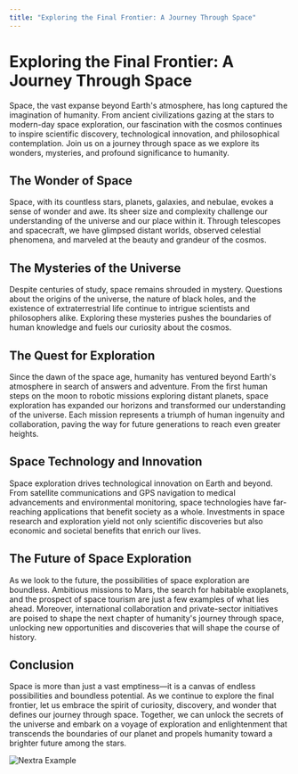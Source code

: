 ```yaml
---
title: "Exploring the Final Frontier: A Journey Through Space"
---
```




# Exploring the Final Frontier: A Journey Through Space

Space, the vast expanse beyond Earth's atmosphere, has long captured the imagination of humanity. From ancient civilizations gazing at the stars to modern-day space exploration, our fascination with the cosmos continues to inspire scientific discovery, technological innovation, and philosophical contemplation. Join us on a journey through space as we explore its wonders, mysteries, and profound significance to humanity.

## The Wonder of Space

Space, with its countless stars, planets, galaxies, and nebulae, evokes a sense of wonder and awe. Its sheer size and complexity challenge our understanding of the universe and our place within it. Through telescopes and spacecraft, we have glimpsed distant worlds, observed celestial phenomena, and marveled at the beauty and grandeur of the cosmos.

## The Mysteries of the Universe

Despite centuries of study, space remains shrouded in mystery. Questions about the origins of the universe, the nature of black holes, and the existence of extraterrestrial life continue to intrigue scientists and philosophers alike. Exploring these mysteries pushes the boundaries of human knowledge and fuels our curiosity about the cosmos.

## The Quest for Exploration

Since the dawn of the space age, humanity has ventured beyond Earth's atmosphere in search of answers and adventure. From the first human steps on the moon to robotic missions exploring distant planets, space exploration has expanded our horizons and transformed our understanding of the universe. Each mission represents a triumph of human ingenuity and collaboration, paving the way for future generations to reach even greater heights.

## Space Technology and Innovation

Space exploration drives technological innovation on Earth and beyond. From satellite communications and GPS navigation to medical advancements and environmental monitoring, space technologies have far-reaching applications that benefit society as a whole. Investments in space research and exploration yield not only scientific discoveries but also economic and societal benefits that enrich our lives.

## The Future of Space Exploration

As we look to the future, the possibilities of space exploration are boundless. Ambitious missions to Mars, the search for habitable exoplanets, and the prospect of space tourism are just a few examples of what lies ahead. Moreover, international collaboration and private-sector initiatives are poised to shape the next chapter of humanity's journey through space, unlocking new opportunities and discoveries that will shape the course of history.

## Conclusion

Space is more than just a vast emptiness—it is a canvas of endless possibilities and boundless potential. As we continue to explore the final frontier, let us embrace the spirit of curiosity, discovery, and wonder that defines our journey through space. Together, we can unlock the secrets of the universe and embark on a voyage of exploration and enlightenment that transcends the boundaries of our planet and propels humanity toward a brighter future among the stars.

<Bleed>![Nextra Example](https://images.pexels.com/photos/13229882/pexels-photo-13229882.png)</Bleed>

